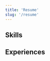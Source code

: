 ```yaml
---
title: 'Resume'
slug: '/resume'
---
```



<!--
- who you are professionally
- why you are the best person for the job
- 2-4 sentences
- mention the job title
- related skills and accomplishments
-->

<!--
Self-motivated
A team player with strong interpersonal skills and posses a flexible and detail oriented attitude.
An efficient key player in challenging & creative environments with excellent capacity to adapt to new technologies and skills.
I have a clear, logical mind with a practical approach to problem-solving and a drive to see things though to completion.
Dedicated to customer satisfaction with focused delivery of technical solution.
Proven leader in development, maintenance and support of complex systems
Technical Proficiency in ABC,...

## Skills
2-3 hard tech skills, 2-3 soft skills, 1-2 additional skills (qualify you to do the job)
- Technical Lead, Coaching, Documentation
- JavaScript, TypeScript, ReactJS, React Native
- NodeJS, REST APIs, GraphQL
- DevOps, Amazon Web Services
- Agile methodologies, Test Driven Development, Code Review

## Summary
- +10 years' experience working in Software Development
- Experience in the Banking and Financial Services industry
- Solid understanding of React’s fundamental philosophy and component lifecycle
- Experience in Cloud computing and Amazon Web Services
- Strong understanding of RESTful & GraphQL APIs design and microservices-based system
- Solid DevOps and Continuous Delivery skills
- Excellent in problem-solving and analytical skills
- Excellent aptitude to learn new technologies, tools and methodologies
- Proficient in writing clean code, following good principles and design patterns, covered with tests
- Great attention to detail and time-management skills
-->

## Skills

<Skills />

## Experiences

<Experiences />

<!--
4-6 bullets for duties, responsibilities, achievements
include numbers and metrics to demonstrate the value

- Responsible for maintaining the existing code and developing new features
- Play the role of architect and technical lead
- Design, build, and maintain efficient, reusable, and reliable JavaScript code
-->
